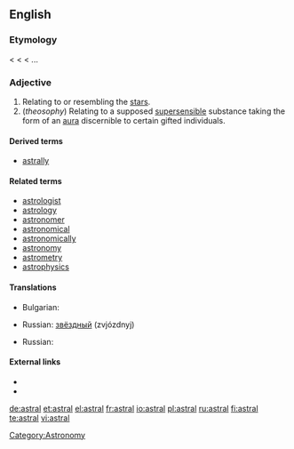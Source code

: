 ==English==

===Etymology===
< {{LL.}} {{term|astralis}} < {{etyl|la}} {{term|astrum||a star}} < {{etyl|grc}} ...

===Adjective===
{{en-adj}}

# Relating to or resembling the [[star]]s.
# (''theosophy'') Relating to a supposed [[supersensible]] substance taking the form of an [[aura]] discernible to certain gifted individuals.

====Derived terms====
* [[astrally]]

====Related terms====
* [[astrologist]]
* [[astrology]]
* [[astronomer]]
* [[astronomical]]
* [[astronomically]]
* [[astronomy]]
* [[astrometry]]
* [[astrophysics]]

====Translations====
{{trans-top|relating to or resembling the stars}}
* Bulgarian: {{t|bg|звезден|sc=Cyrl}}
{{trans-mid}}
* Russian: [[звёздный]] (zvjózdnyj)
{{trans-bottom}}

{{trans-top|relating to a supposed supersensible substance}}
* Russian: {{t+|ru|астральный|tr=astrál'nyj|sc=Cyrl}}
{{trans-mid}}
{{trans-bottom}}

====External links====
* {{R:Webster 1913}}
* {{R:Century 1911}}

[[Category:Astronomy]]

[[de:astral]]
[[et:astral]]
[[el:astral]]
[[fr:astral]]
[[io:astral]]
[[pl:astral]]
[[ru:astral]]
[[fi:astral]]
[[te:astral]]
[[vi:astral]]